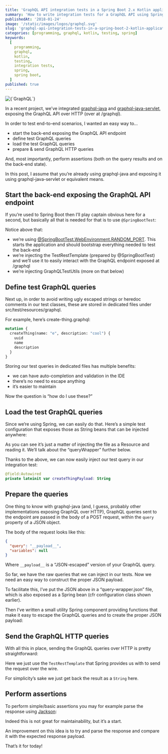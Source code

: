 ```yaml
---
title: 'GraphQL API integration tests in a Spring Boot 2.x Kotlin application'
summary: 'How to write integration tests for a GraphQL API using Spring Boot 2.x and Kotlin'
publishedAt: '2018-01-24'
image: '/static/images/logos/graphql.svg'
slug: 'graphql-api-integration-tests-in-a-spring-boot-2-kotlin-application'
categories: [programming, graphql, kotlin, testing, spring]
keywords:
  [
    programming,
    graphql,
    kotlin,
    testing,
    integration tests,
    spring,
    spring boot,
  ]
published: true
---
```


<BlogPostCenteredContent>
  <Image
    alt={`GraphQL`}
    src={`/static/images/logos/graphql.svg`}
    width={600}
    height={600}
    priority
  />
</BlogPostCenteredContent>

In a recent project, we’ve integrated [graphql-java](https://github.com/graphql-java) and [graphql-java-servlet](https://github.com/graphql-java/graphql-java-servlet), exposing the GraphQL API over HTTP (over at /graphql).

In order to test end-to-end scenarios, I wanted an easy way to…

- start the back-end exposing the GraphQL API endpoint
- define test GraphQL queries
- load the test GraphQL queries
- prepare & send GraphQL HTTP queries

And, most importantly, perform assertions (both on the query results and on the back-end state).

In this post, I assume that you’re already using graphql-java and exposing it using graphql-java-servlet or equivalent means.

## Start the back-end exposing the GraphQL API endpoint

If you’re used to Spring Boot then I’ll play captain obvious here for a second, but basically all that is needed for that is to use `@SpringBootTest`:

<Gist gistLink="dsebastien/03018b24cbecfb1bbc4ad959b4016a1e" />

Notice above that:

- we’re using [@SpringBootTest.WebEnvironment.RANDOM_PORT](https://spring.io/guides/gs/testing-web/). This starts the application and should bootstrap everything needed to test the back-end
- we’re injecting the TestRestTemplate (prepared by @SpringBootTest) and we’ll use it to easily interact with the GraphQL endpoint exposed at /graphql
- we’re injecting GraphQLTestUtils (more on that below)

## Define test GraphQL queries

Next up, in order to avoid writing ugly escaped strings or heredoc comments in our test classes, these are stored in dedicated files under src/test/resources/graphql.

For example, here’s create-thing.graphql:

```graphql
mutation {
  createThing(name: "e", description: "cool") {
    uuid
    name
    description
  }
}
```

Storing our test queries in dedicated files has multiple benefits:

- we can have auto-completion and validation in the IDE
- there’s no need to escape anything
- it’s easier to maintain

Now the question is “how do I use these?”

## Load the test GraphQL queries

Since we’re using Spring, we can easily do that. Here’s a simple test configuration that exposes those as String beans that can be injected anywhere:

<Gist gistLink="dsebastien/988a9d7681f3e2dd549d59e1551ec7c0" />

As you can see it’s just a matter of injecting the file as a Resource and reading it. We’ll talk about the “queryWrapper” further below.

Thanks to the above, we can now easily inject our test query in our integration test:

```kotlin
@field:Autowired
private lateinit var createThingPayload: String
```

## Prepare the queries

One thing to know with graphql-java (and, I guess, probably other implementations exposing GraphQL over HTTP), GraphQL queries sent to the endpoint are passed in the body of a POST request, within the `query` property of a JSON object.

The body of the request looks like this:

```json
{
  "query": "__payload__",
  "variables": null
}
```

Where `__payload__` is a “JSON-escaped” version of your GraphQL query.

So far, we have the raw queries that we can inject in our tests. Now we need an easy way to construct the proper JSON payload.

To facilitate this, I’ve put the JSON above in a “query-wrapper.json” file, which is also exposed as a Spring bean (cfr configuration class shown earlier).

Then I’ve written a small utility Spring component providing functions that make it easy to escape the GraphQL queries and to create the proper JSON payload:

<Gist gistLink="dsebastien/356938786cd4eb072b1144ab6d4d91ab" />

## Send the GraphQL HTTP queries

With all this in place, sending the GraphQL queries over HTTP is pretty straightforward:

<Gist gistLink="dsebastien/6359fc3053a62d8493c599261d099433" />

Here we just use the `TestRestTemplate` that Spring provides us with to send the request over the wire.

For simplicity’s sake we just get back the result as a `String` here.

## Perform assertions

To perform simple/basic assertions you may for example parse the response using [Jackson](https://github.com/FasterXML/jackson):

<Gist gistLink="dsebastien/480736338d7b27463c5f68265e23eb69" />

Indeed this is not great for maintainability, but it’s a start.

An improvement on this idea is to try and parse the response and compare it with the expected response payload.

That’s it for today!

<BlogPostSignature />
